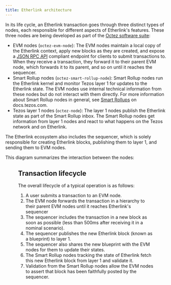 ```yaml
---
title: Etherlink architecture
---
```



In its life cycle, an Etherlink transaction goes through three distinct types of nodes, each responsible for different aspects of Etherlink's features.
These three nodes are being developed as part of the [Octez software suite](https://tezos.gitlab.io/introduction/tezos.html):

- EVM nodes (`octez-evm-node`): The EVM nodes maintain a local copy of the Etherlink context, apply new blocks as they are created, and expose a [JSON RPC API](https://ethereum.org/en/developers/docs/apis/json-rpc/) compliant endpoint for clients to submit transactions to.
When they receive a transaction, they forward it to their parent EVM node, which forwards it to its parent, and so on until it reaches the sequencer.
- Smart Rollup nodes (`octez-smart-rollup-node`): Smart Rollup nodes run the  Etherlink kernel and monitor Tezos layer 1 for updates to the Etherlink state.
The EVM nodes use internal technical information from these nodes but do not interact with them directly.
For more information about Smart Rollup nodes in general, see [Smart Rollups](https://docs.tezos.com/architecture/smart-rollups) on docs.tezos.com.
- Tezos layer 1 nodes (`octez-node`): The layer 1 nodes publish the Etherlink state as part of the Smart Rollup inbox.
The Smart Rollup nodes get information from layer 1 nodes and react to what happens on the Tezos network and on Etherlink.

The Etherlink ecosystem also includes the sequencer, which is solely responsible for creating Etherlink blocks, publishing them to layer 1, and sending them to EVM nodes.

This diagram summarizes the interaction between the nodes:

<Figure src="/img/architecture.png" alt="" />

## Transaction lifecycle

The overall lifecycle of a typical operation is as follows:

1. A user submits a transaction to an EVM node.
1. The EVM node forwards the transaction in a hierarchy to their parent EVM nodes until it reaches Etherlink's sequencer
1. The sequencer includes the transaction in a new block as soon as possible (less than 500ms after receiving it in a nominal scenario).
1. The sequencer publishes the new Etherlink block (known as a blueprint) to layer 1.
1. The sequencer also shares the new blueprint with the EVM nodes for them to update their states.
1. The Smart Rollup nodes tracking the state of Etherlink fetch this new Etherlink block from layer 1 and validate it.
1. Validation from the Smart Rollup nodes allow the EVM nodes to assert that block has been faithfully posted by the sequencer.

